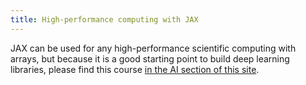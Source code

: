 ```yaml
---
title: High-performance computing with JAX
---
```


:::{.betterbox}

JAX can be used for any high-performance scientific computing with arrays, but because it is a good starting point to build deep learning libraries, please find this course [in the AI section of this site](/ai/top_jx.html).

:::
